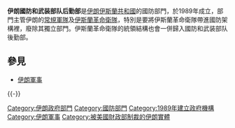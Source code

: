 {{Infobox Government agency
|agency_name     = 伊朗国防和武装部队后勤部
|logo= [[File:IRI-MOD.svg|200px]]
|logo_width      = 
|logo_caption    =
|image= [[File:Flag_of_the_Ministry_of_Defence_and_Armed_Forces_Logistics_of_Iran.svg|230px]]
|image_size      = 
|image_caption= Flag of Ministry of Defense
|formed=1989年8月22日
|preceding1      =
|preceding2      =
|dissolved       =
|superseding     =
|jurisdiction= [[伊朗伊斯蘭共和國|伊朗伊斯蘭共和國]]
|headquarters    = [[伊朗|伊朗]][[德黑兰|德黑兰]]
|employees       =
|budget          =
|minister1_name  = Amir Hatami
|minister1_pfo   =
|minister2_name  =
|minister2_pfo   =
|chief1_name     = 
|chief1_position = 
|chief2_name     =
|chief2_position =
|parent_agency   =
|child1_agency   =
|child2_agency   =
|website         = {{Url|http://www.mod.ir/}}
|footnotes       =
}}

'''伊朗國防和武装部队后勤部'''是[[伊朗伊斯蘭共和國|伊朗伊斯蘭共和國]]的國防部門，於1989年成立，部門主管伊朗的[[伊朗陸軍|常規軍隊]]及[[伊斯蘭革命衛隊|伊斯蘭革命衛隊]]，特別是要將伊斯蘭革命衛隊帶進國防架構裡，廢除其獨立部門。伊斯蘭革命衛隊的統領結構也會一併歸入國防和武装部队後勤部。

== 參見 ==
*[[伊朗軍事|伊朗軍事]]

{{-}}
{{伊朗政府部門}}

{{DEFAULTSORT:Ministry Of Defense And Armed Forces Logistics}}
[[Category:伊朗政府部門|Category:伊朗政府部門]]
[[Category:國防部門|Category:國防部門]]
[[Category:1989年建立政府機構|Category:1989年建立政府機構]]
[[Category:伊朗軍事|Category:伊朗軍事]]
[[Category:被美國財政部制裁的伊朗實體|Category:被美國財政部制裁的伊朗實體]]
{{politic-stub}}